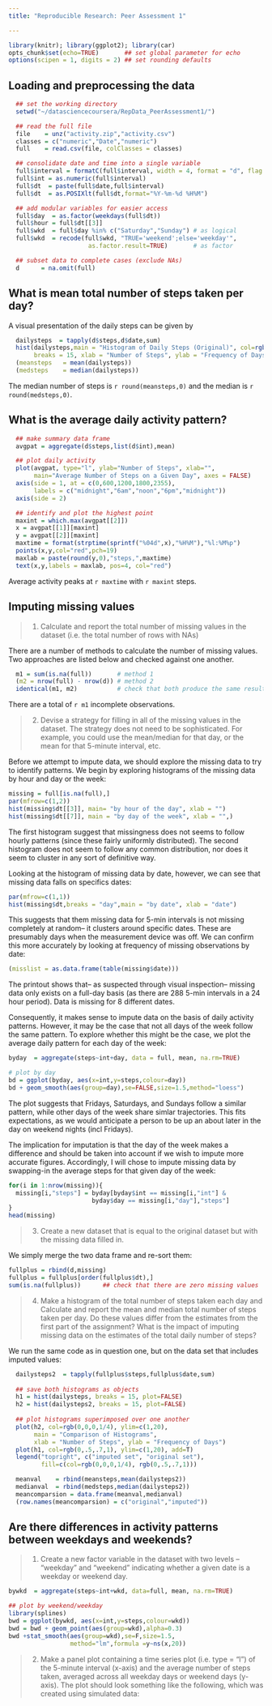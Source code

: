 ```yaml
---
title: "Reproducible Research: Peer Assessment 1"

---
```

```r
library(knitr); library(ggplot2); library(car)
opts_chunk$set(echo=TRUE)       ## set global parameter for echo
options(scipen = 1, digits = 2) ## set rounding defaults
```

## Loading and preprocessing the data
```r
  ## set the working directory
  setwd("~/datasciencecoursera/RepData_PeerAssessment1/")

  ## read the full file
  file    = unz("activity.zip","activity.csv")
  classes = c("numeric","Date","numeric")
  full    = read.csv(file, colClasses = classes)

  ## consolidate date and time into a single variable
  full$interval = formatC(full$interval, width = 4, format = "d", flag = "0") 
  full$int = as.numeric(full$interval)
  full$dt  = paste(full$date,full$interval)
  full$dt  = as.POSIXlt(full$dt,format="%Y-%m-%d %H%M")

  ## add modular variables for easier access
  full$day  = as.factor(weekdays(full$dt))
  full$hour = full$dt[[3]]
  full$wkd  = full$day %in% c("Saturday","Sunday") # as logical
  full$wkd  = recode(full$wkd, "TRUE='weekend';else='weekday'", 
                      as.factor.result=TRUE)       # as factor

  ## subset data to complete cases (exclude NAs)
  d      = na.omit(full)
```

## What is mean total number of steps taken per day?

A visual presentation of the daily steps can be given by
```r
  dailysteps  = tapply(d$steps,d$date,sum)
  hist(dailysteps,main = "Histogram of Daily Steps (Original)", col=rgb(0,.5,.7,1),
       breaks = 15, xlab = "Number of Steps", ylab = "Frequency of Days")
  (meansteps   = mean(dailysteps))
  (medsteps    = median(dailysteps))
```

The median number of steps is `r round(meansteps,0)` and the median is `r round(medsteps,0)`.

## What is the average daily activity pattern?

```r
  ## make summary data frame
  avgpat = aggregate(d$steps,list(d$int),mean)

  ## plot daily activity
  plot(avgpat, type="l", ylab="Number of Steps", xlab="",
       main="Average Number of Steps on a Given Day", axes = FALSE)
  axis(side = 1, at = c(0,600,1200,1800,2355),
       labels = c("midnight","6am","noon","6pm","midnight"))
  axis(side = 2)

  ## identify and plot the highest point
  maxint = which.max(avgpat[[2]])
  x = avgpat[[1]][maxint]
  y = avgpat[[2]][maxint]
  maxtime = format(strptime(sprintf("%04d",x),"%H%M"),"%l:%M%p")
  points(x,y,col="red",pch=19)
  maxlab = paste(round(y,0),"steps,",maxtime)
  text(x,y,labels = maxlab, pos=4, col="red")
```

Average activity peaks at `r maxtime` with `r maxint` steps.


## Imputing missing values

>1. Calculate and report the total number of missing values in the dataset (i.e. the total number of rows with NAs)

There are a number of methods to calculate the number of missing values. Two approaches are listed below and checked against one another.

```r
  m1 = sum(is.na(full))       # method 1
  (m2 = nrow(full) - nrow(d)) # method 2
  identical(m1, m2)           # check that both produce the same result
```
There are a total of `r m1` incomplete observations.

>2. Devise a strategy for filling in all of the missing values in the dataset. The strategy does not need to be sophisticated. For example, you could use the mean/median for that day, or the mean for that 5-minute interval, etc.

Before we attempt to impute data, we should explore the missing data to try to identify patterns. We begin by exploring histograms of the missing data by hour and day or the week:

```r
missing = full[is.na(full),]
par(mfrow=c(1,2))
hist(missing$dt[[3]], main= "by hour of the day", xlab = "")
hist(missing$dt[[7]], main = "by day of the week", xlab = "",)
```

The first histogram suggest that missingness does not seems to follow hourly patterns (since these fairly uniformly distributed). The second histogram does not seem to follow any common distribution, nor does it seem to cluster in any sort of definitive way.

Looking at the histogram of missing data by date, however, we can see that missing data falls on specifics dates:

```r
par(mfrow=c(1,1))
hist(missing$dt,breaks = "day",main = "by date", xlab = "date")
```

This suggests that them missing data for 5-min intervals is not missing completely at random-- it clusters around specific dates. These are presumably days when the measurement device was off. We can confirm this more accurately by looking at frequency of missing observations by date:

```r
(misslist = as.data.frame(table(missing$date)))
```

The printout shows that-- as suspected through visual inspection-- missing data only exists on a full-day basis (as there are 288 5-min intervals in a 24 hour period). Data is missing for 8 different dates.

Consequently, it makes sense to impute data on the basis of daily activity patterns. However, it may be the case that not all days of the week follow the same pattern. To explore whether this might be the case, we plot the average daily pattern for each day of the week:

```r
byday  = aggregate(steps~int+day, data = full, mean, na.rm=TRUE)

# plot by day
bd = ggplot(byday, aes(x=int,y=steps,colour=day))
bd + geom_smooth(aes(group=day),se=FALSE,size=1.5,method="loess")
```

The plot suggests that Fridays, Saturdays, and Sundays follow a similar pattern, while other days of the week share simlar trajectories. This fits expectations, as we would anticipate a person to be up an about later in the day on weekend nights (incl Fridays).

The implication for imputation is that the day of the week makes a difference and should be taken into account if we wish to impute more accurate figures. Accordingly, I will chose to impute missing data by swapping-in the average steps for that given day of the week:

```r
for(i in 1:nrow(missing)){
  missing[i,"steps"] = byday[byday$int == missing[i,"int"] & 
                       byday$day == missing[i,"day"],"steps"]
}
head(missing)
```
>3. Create a new dataset that is equal to the original dataset but with the missing data filled in.

We simply merge the two data frame and re-sort them:

```r
fullplus = rbind(d,missing)
fullplus = fullplus[order(fullplus$dt),]
sum(is.na(fullplus))      ## check that there are zero missing values
```

>4. Make a histogram of the total number of steps taken each day and Calculate and report the mean and median total number of steps taken per day. Do these values differ from the estimates from the first part of the assignment? What is the impact of imputing missing data on the estimates of the total daily number of steps?

We run the same code as in question one, but on the data set that includes imputed values: 

```r
  dailysteps2  = tapply(fullplus$steps,fullplus$date,sum)
  
  ## save both histograms as objects
  h1 = hist(dailysteps, breaks = 15, plot=FALSE)
  h2 = hist(dailysteps2, breaks = 15, plot=FALSE)
  
  ## plot histograms superimposed over one another
  plot(h2, col=rgb(0,0,0,1/4), ylim=c(1,20), 
       main = "Comparison of Histograms",
       xlab = "Number of Steps", ylab = "Frequency of Days")
  plot(h1, col=rgb(0,.5,.7,1), ylim=c(1,20), add=T)
  legend("topright", c("imputed set", "original set"), 
         fill=c(col=rgb(0,0,0,1/4), rgb(0,.5,.7,1)))
```



```r
  meanval    = rbind(meansteps,mean(dailysteps2))
  medianval  = rbind(medsteps,median(dailysteps2))
  meancomparsion = data.frame(meanval,medianval)
  (row.names(meancomparsion) = c("original","imputed"))
```

## Are there differences in activity patterns between weekdays and weekends?

>1. Create a new factor variable in the dataset with two levels -- "weekday" and "weekend" indicating whether a given date is a weekday or weekend day.

```r
bywkd  = aggregate(steps~int+wkd, data=full, mean, na.rm=TRUE)

## plot by weekend/weekday
library(splines)
bwd = ggplot(bywkd, aes(x=int,y=steps,colour=wkd))
bwd = bwd + geom_point(aes(group=wkd),alpha=0.3)
bwd +stat_smooth(aes(group=wkd),se=F,size=1.5,
                 method="lm",formula =y~ns(x,20))
```


>2. Make a panel plot containing a time series plot (i.e. type = "l") of the 5-minute interval (x-axis) and the average number of steps taken, averaged across all weekday days or weekend days (y-axis). The plot should look something like the following, which was created using simulated data:
